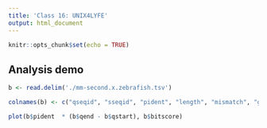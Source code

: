 ```yaml
---
title: 'Class 16: UNIX4LYFE'
output: html_document
---
```


```r
knitr::opts_chunk$set(echo = TRUE)
```

## Analysis demo

```r
b <- read.delim('./mm-second.x.zebrafish.tsv')

colnames(b) <- c("qseqid", "sseqid", "pident", "length", "mismatch", "gapopen", "qstart", "qend", "sstart", "send", "evalue", "bitscore")

plot(b$pident  * (b$qend - b$qstart), b$bitscore)
```

